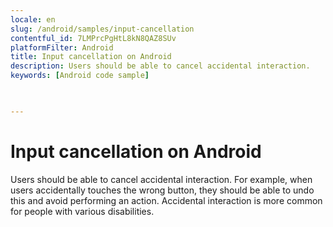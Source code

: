 ```yaml
---
locale: en
slug: /android/samples/input-cancellation
contentful_id: 7LMPrcPgHtL8kN8QAZ8SUv
platformFilter: Android
title: Input cancellation on Android
description: Users should be able to cancel accidental interaction.
keywords: [Android code sample]


	
---
```


# Input cancellation on Android

Users should be able to cancel accidental interaction. For example, when users accidentally touches the wrong button, they should be able to undo this and avoid performing an action. Accidental interaction is more common for people with various disabilities.

<CodeSample id="input-cancellation" locale="en" platform="android"/>